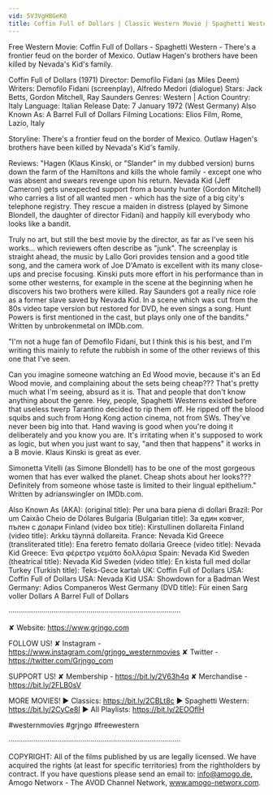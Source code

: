 ```yaml
---
vid: 5V3VgHBGeK0
title: Coffin Full of Dollars | Classic Western Movie | Spaghetti Western | Cowboys | Full Movies
---
```


Free Western Movie: Coffin Full of Dollars - Spaghetti Western - There's a frontier feud on the border of Mexico. Outlaw Hagen's brothers have been killed by Nevada's Kid's family. 

Coffin Full of Dollars (1971)
Director: Demofilo Fidani (as Miles Deem)
Writers: Demofilo Fidani (screenplay), Alfredo Medori (dialogue) 
Stars: Jack Betts, Gordon Mitchell, Ray Saunders
Genres: Western | Action 
Country: Italy
Language: Italian
Release Date: 7 January 1972 (West Germany) 
Also Known As: A Barrel Full of Dollars 
Filming Locations: Elios Film, Rome, Lazio, Italy 

Storyline:
There's a frontier feud on the border of Mexico. Outlaw Hagen's brothers have been killed by Nevada's Kid's family.

Reviews:
"Hagen (Klaus Kinski, or "Slander" in my dubbed version) burns down the farm of the Hamiltons and kills the whole family - except one who was absent and swears revenge upon his return. Nevada Kid (Jeff Cameron) gets unexpected support from a bounty hunter (Gordon Mitchell) who carries a list of all wanted men - which has the size of a big city's telephone registry. They rescue a maiden in distress (played by Simone Blondell, the daughter of director Fidani) and happily kill everybody who looks like a bandit.

Truly no art, but still the best movie by the director, as far as I've seen his works... which reviewers often describe as "junk". The screenplay is straight ahead, the music by Lallo Gori provides tension and a good title song, and the camera work of Joe D'Amato is excellent with its many close-ups and precise focusing. Kinski puts more effort in his performance than in some other westerns, for example in the scene at the beginning when he discovers his two brothers were killed. Ray Saunders got a really nice role as a former slave saved by Nevada Kid. In a scene which was cut from the 80s video tape version but restored for DVD, he even sings a song. Hunt Powers is first mentioned in the cast, but plays only one of the bandits." Written by unbrokenmetal on IMDb.com.

"I'm not a huge fan of Demofilo Fidani, but I think this is his best, and I'm writing this mainly to refute the rubbish in some of the other reviews of this one that I've seen.

Can you imagine someone watching an Ed Wood movie, because it's an Ed Wood movie, and complaining about the sets being cheap??? That's pretty much what I'm seeing, absurd as it is. That and people that don't know anything about the genre. Hey, people, Spaghetti Westerns existed before that useless twerp Tarantino decided to rip them off. He ripped off the blood squibs and such from Hong Kong action cinema, not from SWs. They've never been big into that. Hand waving is good when you're doing it deliberately and you know you are. It's irritating when it's supposed to work as logic, but when you just want to say, "and then that happens" it works in a B movie. Klaus Kinski is great as ever.

Simonetta Vitelli (as Simone Blondell) has to be one of the most gorgeous women that has ever walked the planet. Cheap shots about her looks??? Definitely from someone whose taste is limited to their lingual epithelium." Written by adrianswingler on IMDb.com.

Also Known As (AKA):
(original title): Per una bara piena di dollari
Brazil: Por um Caixão Cheio de Dólares
Bulgaria (Bulgarian title): За един ковчег, пълен с долари
Finland (video box title): Kirstullinen dollareita
Finland (video title): Arkku täynnä dollareita.
France: Nevada Kid
Greece (transliterated title): Ena feretro femato dollaria
Greece (video title): Nevada Kid
Greece:  Ένα φέρετρο γεμάτο δολλάρια
Spain: Nevada Kid
Sweden (theatrical title): Nevada Kid
Sweden (video title): En kista full med dollar
Turkey (Turkish title): Teks-Gece kartalı
UK: Coffin Full of Dollars
USA: Coffin Full of Dollars
USA: Nevada Kid
USA: Showdown for a Badman
West Germany: Adios Companeros
West Germany (DVD title): Für einen Sarg voller Dollars
 A Barrel Full of Dollars

····················································································

✘ Website: https://www.grjngo.com

FOLLOW US!
✘ Instagram - https://www.instagram.com/grjngo_westernmovies
✘ Twitter - https://twitter.com/Grjngo_com

SUPPORT US!
✘ Membership - https://bit.ly/2V63h4q
✘ Merchandise - https://bit.ly/2FLB0sV

MORE MOVIES! 
► Classics: https://bit.ly/2CBLt8c 
► Spaghetti Western: https://bit.ly/2CyCe8I 
► All Playlists: https://bit.ly/2EOOfIH 

#westernmovies #grjngo #freewestern

····················································································

COPYRIGHT: All of the films published by us are legally licensed. We have acquired the rights (at least for specific territories) from the rightholders by contract. If you have questions please send an email to: info@amogo.de, Amogo Networx - The AVOD Channel Network, www.amogo-networx.com.